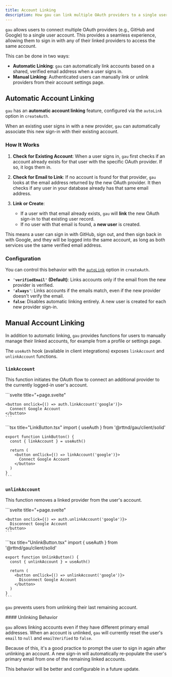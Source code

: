 ```yaml
---
title: Account Linking
description: How gau can link multiple OAuth providers to a single user account, either automatically or manually.
---
```



`gau` allows users to connect multiple OAuth providers (e.g., GitHub and Google) to a single user account. This provides a seamless experience, allowing them to sign in with any of their linked providers to access the same account.

This can be done in two ways:
- **Automatic Linking**: `gau` can automatically link accounts based on a shared, verified email address when a user signs in.
- **Manual Linking**: Authenticated users can manually link or unlink providers from their account settings page.

## Automatic Account Linking

`gau` has an **automatic account linking** feature, configured via the `autoLink` option in `createAuth`.

When an existing user signs in with a new provider, `gau` can automatically associate this new sign-in with their existing account.

### How It Works

<Steps>

  1.  **Check for Existing Account**: When a user signs in, `gau` first checks if an account already exists for that user with the specific OAuth provider. If so, it logs them in.

  2.  **Check for Email to Link**: If no account is found for that provider, `gau` looks at the email address returned by the new OAuth provider. It then checks if any user in your database already has that same email address.

  3.  **Link or Create**:
      -   If a user with that email already exists, `gau` will **link** the new OAuth sign-in to that existing user record.
      -   If no user with that email is found, a **new user** is created.

</Steps>

This means a user can sign in with GitHub, sign out, and then sign back in with Google, and they will be logged into the same account, as long as both services use the same verified email address.

### Configuration

You can control this behavior with the [`autoLink`](/guides/configuration#autolink) option in `createAuth`.

- **`'verifiedEmail'` (Default)**: Links accounts only if the email from the new provider is verified.
- **`'always'`**: Links accounts if the emails match, even if the new provider doesn't verify the email.
- **`false`**: Disables automatic linking entirely. A new user is created for each new provider sign-in.

## Manual Account Linking

In addition to automatic linking, `gau` provides functions for users to manually manage their linked accounts, for example from a profile or settings page.

The `useAuth` hook (available in client integrations) exposes `linkAccount` and `unlinkAccount` functions.

### `linkAccount`

This function initiates the OAuth flow to connect an additional provider to the currently logged-in user's account.

<Tabs syncKey="framework">
  <TabItem label="SvelteKit">
    ```svelte title="+page.svelte"
    <script>
      import { useAuth } from '@rttnd/gau/client/svelte'
      const auth = useAuth()
    </script>

    <button onclick={() => auth.linkAccount('google')}>
      Connect Google Account
    </button>
    ```
  </TabItem>
  <TabItem label="SolidStart">
    ```tsx title="LinkButton.tsx"
    import { useAuth } from '@rttnd/gau/client/solid'

    export function LinkButton() {
      const { linkAccount } = useAuth()

      return (
        <button onClick={() => linkAccount('google')}>
          Connect Google Account
        </button>
      )
    }
    ```
  </TabItem>
</Tabs>


### `unlinkAccount`

This function removes a linked provider from the user's account.

<Tabs syncKey="framework">
  <TabItem label="SvelteKit">
    ```svelte title="+page.svelte"
    <script>
      import { useAuth } from '@rttnd/gau/client/svelte'
      const auth = useAuth()
    </script>

    <button onclick={() => auth.unlinkAccount('google')}>
      Disconnect Google Account
    </button>
    ```
  </TabItem>
  <TabItem label="SolidStart">
    ```tsx title="UnlinkButton.tsx"
    import { useAuth } from '@rttnd/gau/client/solid'

    export function UnlinkButton() {
      const { unlinkAccount } = useAuth()

      return (
        <button onClick={() => unlinkAccount('google')}>
          Disconnect Google Account
        </button>
      )
    }
    ```
  </TabItem>
</Tabs>

`gau` prevents users from unlinking their last remaining account.

<Aside type="caution">
  #### Unlinking Behavior

  `gau` allows linking accounts even if they have different primary email addresses. When an account is unlinked, `gau` will currently reset the user's `email` to `null` and `emailVerified` to `false`.

  Because of this, it's a good practice to prompt the user to sign in again after unlinking an account. A new sign-in will automatically re-populate the user's primary email from one of the remaining linked accounts.

  This behavior will be better and configurable in a future update.
</Aside>
